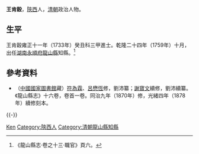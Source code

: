 '''王肯穀'''，[[陝西|陝西]]人，[[清朝|清朝]]政治人物。

== 生平 ==
王肯穀雍正十一年（1733年）癸丑科三甲進士。乾隆二十四年（1759年）十月，出任[[湖南|湖南]][[永順府|永順府]][[龍山縣|龍山縣]]知縣。<ref>《龍山縣志·卷之十三·職官》頁六。</ref>

== 參考資料 ==
{{reflist}}
*（[[中國國家圖書館|中國國家圖書館]]藏）[[符為霖|符為霖]]、[[呂懋恆|呂懋恆]]修，劉沛纂；[[謝寶文|謝寶文]]續修，劉沛續纂。《龍山縣志》十六卷，卷首一卷。同治九年（1870年）修，光緒四年（1878年）續修刻本。

{{-}}
{{start box}}
{{s-off}}
{{succession box|[[金成章|金成章]]|[[王無瑕|王無瑕]]|[[湖南|湖南]][[永順府|永順府]][[龍山縣|龍山縣]][[知縣|知縣]]（[[龍山縣知縣列表|列表]]）|<small>乾隆二十四年（1759年）十月上任</small>}}
{{end box}}

{{雍正十一年癸丑科殿試金榜}}

{{Authority control}}
{{DEFAULTSORT:Wang王}}
[[Category:王姓|Ken]]
[[Category:陝西人|Category:陝西人]]
[[Category:清朝龍山縣知縣|Category:清朝龍山縣知縣]]